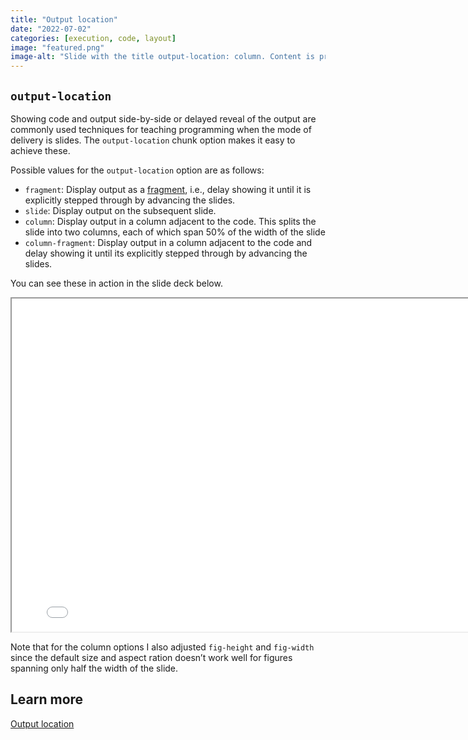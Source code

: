 ```yaml
---
title: "Output location"
date: "2022-07-02"
categories: [execution, code, layout]
image: "featured.png"
image-alt: "Slide with the title output-location: column. Content is presented in two columns. On the left is the code, which has the chunk options output-location: column as well as fig-width: 6 and fig-height: 4. The code uses ggplot2 to create a scatterplot of penguin bill depth vs. length, colored by species. On the right is output showing this plot."
---
```


## `output-location`

Showing code and output side-by-side or delayed reveal of the output are commonly used techniques for teaching programming when the mode of delivery is slides.
The `output-location` chunk option makes it easy to achieve these.

Possible values for the `output-location` option are as follows:

-   `fragment`: Display output as a [fragment](https://quarto.org/docs/presentations/revealjs/advanced.html#fragments), i.e., delay showing it until it is explicitly stepped through by advancing the slides.
-   `slide`: Display output on the subsequent slide.
-   `column`: Display output in a column adjacent to the code. This splits the slide into two columns, each of which span 50% of the width of the slide
-   `column-fragment`: Display output in a column adjacent to the code and delay showing it until its explicitly stepped through by advancing the slides.

You can see these in action in the slide deck below.

```{=html}
<iframe width="800px" height="533px" src="_output-location.html"></iframe>
```
Note that for the column options I also adjusted `fig-height` and `fig-width` since the default size and aspect ration doesn't work well for figures spanning only half the width of the slide.

## Learn more

[Output location](https://quarto.org/docs/presentations/revealjs/#output-location)
